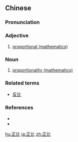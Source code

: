 ==Chinese==
{{zh-forms}}

===Pronunciation===
{{zh-pron
|m=zhèngbǐ
|c=zing3 bei2
|mn=qz,tw,xm,zz:chèng-pí/qz,xm,zz:chiàⁿ-pí
|cat=a,n
}}

===Adjective===
{{zh-adj}}

# {{lb|zh|Advanced Mandarin}} [[w:proportionality (mathematics)|proportional (mathematics)]]

===Noun===
{{zh-noun}}

# {{lb|zh|Advanced Mandarin}} [[w:proportionality (mathematics)|proportionality (mathematics)]]

===Related terms===
* [[反比]]

===References===
* {{pedialite|正比|lang=zh}}
* {{pedialite|Proportionality (mathematics)}}

[[hu:正比]]
[[ja:正比]]
[[zh:正比]]